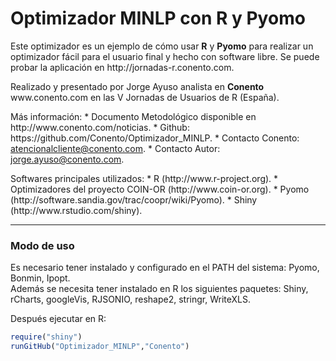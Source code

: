 Optimizador MINLP con R y Pyomo
========================================================
Este optimizador es un ejemplo de cómo usar **R** y **Pyomo** para realizar un optimizador fácil para el usuario final y hecho con software libre. Se puede probar la aplicación en http://jornadas-r.conento.com. 

Realizado y presentado por Jorge Ayuso analista en **Conento** www.conento.com en las V Jornadas de Usuarios de R (España).


Más información:
* Documento Metodológico disponible en http://www.conento.com/noticias.
* Github: https://github.com/Conento/Optimizador_MINLP.
* Contacto Conento: [atencionalcliente@conento.com](mailto:atencionalcliente@conento.com).
* Contacto Autor: [jorge.ayuso@conento.com](mailto:jorge.ayuso@conento.com).

Softwares principales utilizados:
* R (http://www.r-project.org).
* Optimizadores del proyecto COIN-OR (http://www.coin-or.org).
* Pyomo (http://software.sandia.gov/trac/coopr/wiki/Pyomo).
* Shiny (http://www.rstudio.com/shiny).

******
### Modo de uso
Es necesario tener instalado y configurado en el PATH del sistema: Pyomo, Bonmin, Ipopt.  
Además se necesita tener instalado en R los siguientes paquetes: Shiny, rCharts, googleVis, RJSONIO, reshape2, stringr, WriteXLS.  

Después ejecutar en R:

```r
require("shiny")
runGitHub("Optimizador_MINLP","Conento")
```

